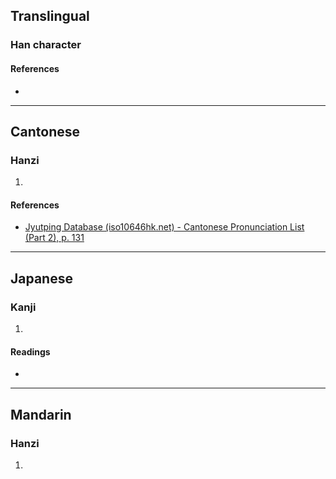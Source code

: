 {{character info/new}}
==Translingual==

===Han character===
{{Han char|rn=75|rad=木|as=11|sn=15|four=|canj=DLLP|ids=⿰木患}}

====References====
* {{Han ref|kx=0548.020|dkj=15381|dj=0935.210|hdz=21280.030|uh=69F5|ud=27125}}

----

==Cantonese==

===Hanzi===
{{yue-hanzi|jyut=[[waan6]]|y=waan6}}

# {{defn|lang=yue|sort=木11}}

====References====
* [http://www.iso10646hk.net/jp/document/download.jsp Jyutping Database (iso10646hk.net) - Cantonese Pronunciation List (Part 2), p. 131]

----

==Japanese==

===Kanji===
{{ja-kanji|grade=|rs=木11}}

# {{defn|lang=ja|sort=木11}}

====Readings====
* {{ja-readings|on=[[かん]] (kan), [[がん]] (gan)|kun=[[むく]] (muku)}}

----

==Mandarin==

===Hanzi===
{{cmn-hanzi|pin=[[huàn]] ([[huan4]])|wg=huan<sup>4</sup>}}

# {{defn|lang=cmn|sort=木11}}